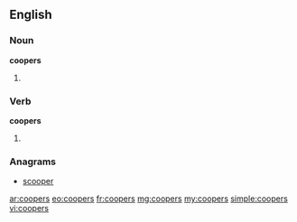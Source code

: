 ==English==

===Noun===
'''coopers'''

# {{plural of|cooper}}

===Verb===
'''coopers'''

# {{third-person singular of|cooper}}

===Anagrams===
* [[scooper#English|scooper]]

[[ar:coopers]]
[[eo:coopers]]
[[fr:coopers]]
[[mg:coopers]]
[[my:coopers]]
[[simple:coopers]]
[[vi:coopers]]